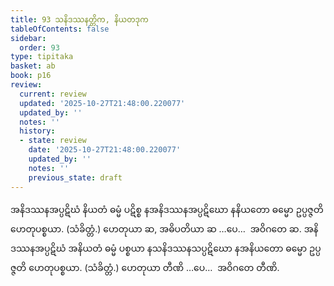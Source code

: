 ```yaml
---
title: 93 သနိဒဿနတ္တိက, နိယတဒုက
tableOfContents: false
sidebar:
  order: 93
type: tipitaka
basket: ab
book: p16
review:
  current: review
  updated: '2025-10-27T21:48:00.220077'
  updated_by: ''
  notes: ''
  history:
  - state: review
    date: '2025-10-27T21:48:00.220077'
    updated_by: ''
    notes: ''
    previous_state: draft
---
```



<ReviewStatus review={frontmatter.review} showDetails={true} />

<HypothesisAnnotation frontmatter={frontmatter} />

<DynamicBreadcrumb />

<Division number="144" book="p16" e="ch" v="40" p="287">

<Paragraph number="342" book="p16">
အနိဒဿနအပ္ပဋိဃံ နိယတံ ဓမ္မံ ပဋိစ္စ နအနိဒဿနအပ္ပဋိဃော နနိယတော ဓမ္မော ဥပ္ပဇ္ဇတိ ဟေတုပစ္စယာ. (သံခိတ္တံ.) ဟေတုယာ ဆ, အဓိပတိယာ ဆ …ပေ…  အဝိဂတေ ဆ.
</Paragraph>

<Paragraph number="343" book="p16">
အနိဒဿနအပ္ပဋိဃံ အနိယတံ ဓမ္မံ ပစ္စယာ နသနိဒဿနသပ္ပဋိဃော နအနိယတော ဓမ္မော ဥပ္ပဇ္ဇတိ ဟေတုပစ္စယာ. (သံခိတ္တံ.) ဟေတုယာ တီဏိ …ပေ…  အဝိဂတေ တီဏိ.
</Paragraph>
</Division>